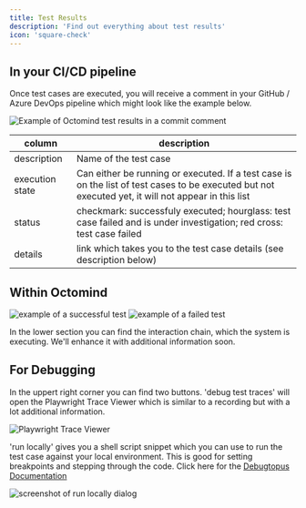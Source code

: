 ```yaml
---
title: Test Results
description: 'Find out everything about test results'
icon: 'square-check'
---
```


## In your CI/CD pipeline

Once test cases are executed, you will receive a comment in your GitHub / Azure DevOps pipeline which might look like the example below.

<Frame caption="Example of Octomind test results in a commit comment, screenshot 06/2023">
 <img src="images/Octomind-test-results-commit-comments-GitHub-example.png" alt="Example of Octomind test results in a commit comment"/>
</Frame>

| column | description |
|---|---|
| description | Name of the test case |
| execution state | Can either be running or executed. If a test case is on the list of test cases to be executed but not executed yet, it will not appear in this list |
| status | checkmark: successfuly executed; hourglass: test case failed and is under investigation; red cross: test case failed |
| details | link which takes you to the test case details (see description below) |

## Within Octomind

<Frame caption="Test result page for a successful test case">
 <img src="/images/test-result-success.png" alt="example of a successful test"/>
</Frame>

<Frame caption="Test result page for a failed test case">
 <img src="/images/test-result-failure.png" alt="example of a failed test"/>
</Frame>

In the lower section you can find the interaction chain, which the system is executing. We'll enhance it with additional information soon.

## For Debugging

In the uppert right corner you can find two buttons. 'debug test traces' will open the Playwright Trace Viewer which is similar to a recording but with a lot additional information.

<Frame caption="Playwright Trace Viewer">
 <img src="images/screenshot-Playwright-Trace-Viewer.png" alt="Playwright Trace Viewer"/>
</Frame>

'run locally' gives you a shell script snippet which you can use to run the test case against your local environment. This is good for setting breakpoints and stepping through the code. Click here for the [Debugtopus Documentation](/debugtopus)

<Frame caption="Debugtopus to run code locally">
 <img src="images/screenshot-run-locally.png" alt="screenshot of run locally dialog"/>
</Frame>
